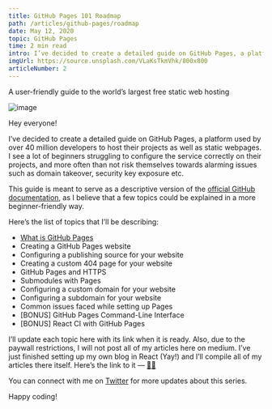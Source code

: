 ```yaml
---
title: GitHub Pages 101 Roadmap
path: /articles/github-pages/roadmap
date: May 12, 2020
topic: GitHub Pages
time: 2 min read
intro: I’ve decided to create a detailed guide on GitHub Pages, a platform used by over 40 million developers to host their projects as well as static webpages. I see a lot of beginners struggling to configure the service correctly on their projects, and more often than not risk themselves towards alarming issues such as domain takeover, security key exposure etc.
imgUrl: https://source.unsplash.com/VLaKsTkmVhk/800x800
articleNumber: 2
---
```


A user-friendly guide to the world’s largest free static web hosting

![image](https://source.unsplash.com/VLaKsTkmVhk/1600x900)

Hey everyone!

I’ve decided to create a detailed guide on GitHub Pages, a platform used by over 40 million developers to host their projects as well as static webpages. I see a lot of beginners struggling to configure the service correctly on their projects, and more often than not risk themselves towards alarming issues such as domain takeover, security key exposure etc.

This guide is meant to serve as a descriptive version of the [official GitHub documentation](https://help.github.com/en/github/working-with-github-pages/getting-started-with-github-pages), as I believe that a few topics could be explained in a more beginner-friendly way.

Here’s the list of topics that I’ll be describing:

- [What is GitHub Pages](https://blog.krharsh17.vision/articles/github-pages/what-is-github-pages)
- Creating a GitHub Pages website
- Configuring a publishing source for your website
- Creating a custom 404 page for your website
- GitHub Pages and HTTPS
- Submodules with Pages
- Configuring a custom domain for your website
- Configuring a subdomain for your website
- Common issues faced while setting up Pages
- [BONUS] GitHub Pages Command-Line Interface
- [BONUS] React CI with GitHub Pages

I’ll update each topic here with its link when it is ready. Also, due to the paywall restrictions, I will not post all of my articles here on medium. I’ve just finished setting up my own blog in React (Yay!) and I’ll compile all of my articles there itself. Here’s the link to it — [✍🏻](https://blog.krharsh17.vision)

You can connect with me on [Twitter](https://twitter.com/krharsh17) for more updates about this series.

Happy coding!
